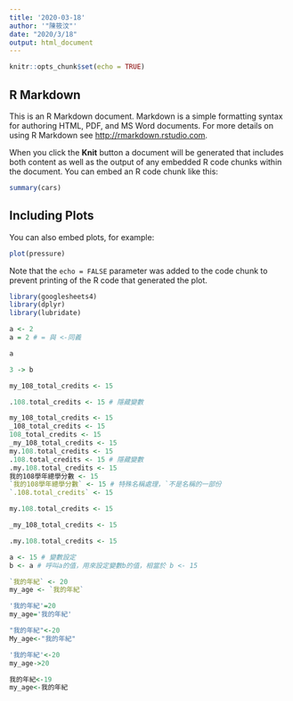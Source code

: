 ```yaml
---
title: '2020-03-18'
author: '"陳筱汶"'
date: "2020/3/18"
output: html_document
---
```


```r
knitr::opts_chunk$set(echo = TRUE)
```

## R Markdown

This is an R Markdown document. Markdown is a simple formatting syntax for authoring HTML, PDF, and MS Word documents. For more details on using R Markdown see <http://rmarkdown.rstudio.com>.

When you click the **Knit** button a document will be generated that includes both content as well as the output of any embedded R code chunks within the document. You can embed an R code chunk like this:

```r
summary(cars)
```

## Including Plots

You can also embed plots, for example:

```r
plot(pressure)
```

Note that the `echo = FALSE` parameter was added to the code chunk to prevent printing of the R code that generated the plot.
```r
library(googlesheets4)
library(dplyr)
library(lubridate)
```
```r
a <- 2
a = 2 # = 與 <-同義
```

```r
a
```


```r
3 -> b
```

```r
my_108_total_credits <- 15
```

```r
.108.total_credits <- 15 # 隱藏變數
```
```r
my_108_total_credits <- 15
_108_total_credits <- 15
108_total_credits <- 15
_my_108_total_credits <- 15
my.108.total_credits <- 15
.108.total_credits <- 15 # 隱藏變數
.my.108.total_credits <- 15
我的108學年總學分數 <- 15
`我的108學年總學分數` <- 15 # 特殊名稱處理，`不是名稱的一部份
`.108.total_credits` <- 15
```


```r
my.108.total_credits <- 15
```

```r
_my_108_total_credits <- 15
```
```r
.my.108.total_credits <- 15
```

```r
a <- 15 # 變數設定
b <- a # 呼叫a的值，用來設定變數b的值，相當於 b <- 15
```

```r
`我的年紀` <- 20
my_age <- `我的年紀`
```

```r
'我的年紀'=20
my_age='我的年紀'
```

```r
"我的年紀"<-20
My_age<-"我的年紀"
```

```r
'我的年紀'<-20
my_age->20
```

```r
我的年紀<-19
my_age<-我的年紀
```

